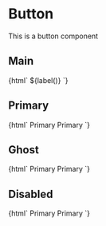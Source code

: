 

<Meta
    title="Components/Button"
/>

# Button
This is a button component

## Main
<Story name="Button/Knobs">
  {html`
    <yw-button
        variant="${variant()}"
        ?disabled="${disabled()}"
        href="${href()}"
        .target="${target()}">
        ${label()}
    </yw-button>
  `}
</Story>

## Primary
<Story name="Button/Primary">
  {html`
    <yw-button
        variant="primary">
        Primary
    </yw-button>
    <yw-button
        variant="primary"
        disabled>
        Primary
    </yw-button>
  `}
</Story>

## Ghost
<Story name="Button/Secondary">
  {html`
    <yw-button
        variant="ghost">
        Primary
    </yw-button>
    <yw-button
        variant="ghost" disabled>
        Primary
    </yw-button>
  `}
</Story>

## Disabled
<Story name="Button/Disabled">
  {html`
    <yw-button
        variant="primary"
        disabled>
        Primary
    </yw-button>
    <yw-button
        variant="ghost"
        disabled>
        Primary
    </yw-button>
  `}
</Story>